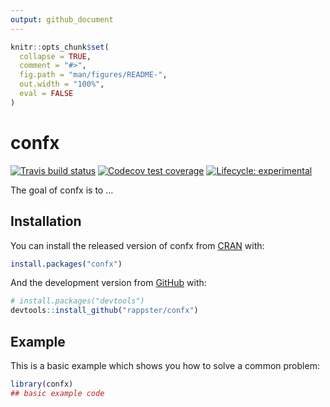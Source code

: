 ```yaml
---
output: github_document
---
```


<!-- README.md is generated from README.Rmd. Please edit that file -->

```r
knitr::opts_chunk$set(
  collapse = TRUE,
  comment = "#>",
  fig.path = "man/figures/README-",
  out.width = "100%",
  eval = FALSE
)
```

# confx

<!-- badges: start -->
[![Travis build status](https://travis-ci.org/rappster/confx.svg?branch=master)](https://travis-ci.org/rappster/confx)
[![Codecov test coverage](https://codecov.io/gh/rappster/confx/branch/master/graph/badge.svg)](https://codecov.io/gh/rappster/confx?branch=master)
[![Lifecycle: experimental](https://img.shields.io/badge/lifecycle-experimental-orange.svg)](https://www.tidyverse.org/lifecycle/#experimental)
<!-- badges: end -->

The goal of confx is to ...

## Installation

You can install the released version of confx from [CRAN](https://CRAN.R-project.org) with:

``` r
install.packages("confx")
```

And the development version from [GitHub](https://github.com/) with:

``` r
# install.packages("devtools")
devtools::install_github("rappster/confx")
```
## Example

This is a basic example which shows you how to solve a common problem:

```r
library(confx)
## basic example code
```
